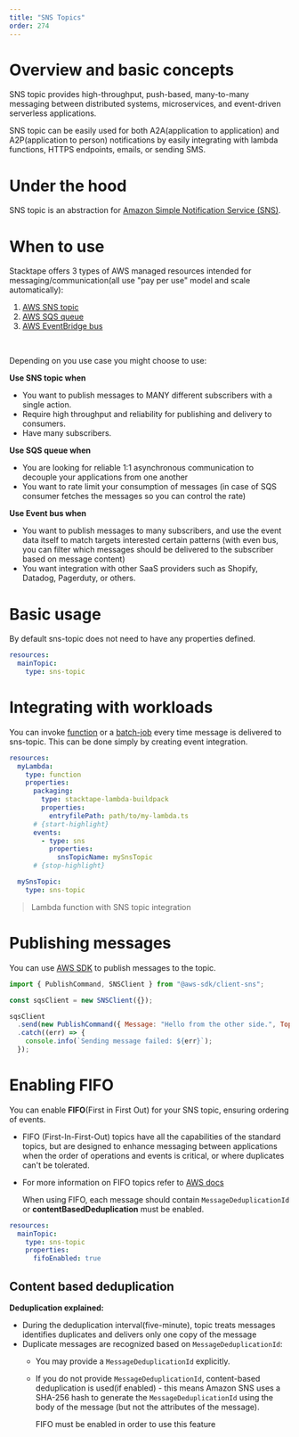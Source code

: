 ```yaml
---
title: "SNS Topics"
order: 274
---
```


# Overview and basic concepts

SNS topic provides high-throughput, push-based, many-to-many messaging between distributed systems, microservices, and
event-driven serverless applications.

SNS topic can be easily used for both A2A(application to application) and A2P(application to person) notifications by
easily integrating with lambda functions, HTTPS endpoints, emails, or sending SMS.

# Under the hood

SNS topic is an abstraction for [Amazon Simple Notification Service (SNS)](https://aws.amazon.com/sns/).

# When to use

Stacktape offers 3 types of AWS managed resources intended for messaging/communication(all use "pay per use" model and
scale automatically):

1. [AWS SNS topic](/resources/sns-topics/)
2. [AWS SQS queue](/resources/sqs-queues/)
3. [AWS EventBridge bus](/resources/event-buses/)

<br />

Depending on you use case you might choose to use:

**Use SNS topic when**

- You want to publish messages to MANY different subscribers with a single action.
- Require high throughput and reliability for publishing and delivery to consumers.
- Have many subscribers.

**Use SQS queue when**

- You are looking for reliable 1:1 asynchronous communication to decouple your applications from one another
- You want to rate limit your consumption of messages (in case of SQS consumer fetches the messages so you can control
  the rate)

**Use Event bus when**

- You want to publish messages to many subscribers, and use the event data itself to match targets interested certain
  patterns (with even bus, you can filter which messages should be delivered to the subscriber based on message content)
- You want integration with other SaaS providers such as Shopify, Datadog, Pagerduty, or others.

# Basic usage

By default sns-topic does not need to have any properties defined.

```yml
resources:
  mainTopic:
    type: sns-topic
```

<PropertiesTable definitionName="SnsTopic" />

# Integrating with workloads

You can invoke [function](/compute-resources/lambda-functions/#sns-event) or a
[batch-job](/compute-resources/batch-jobs/#sns-event) every time message is delivered to sns-topic. This can be done
simply by creating event integration.

```yml
resources:
  myLambda:
    type: function
    properties:
      packaging:
        type: stacktape-lambda-buildpack
        properties:
          entryfilePath: path/to/my-lambda.ts
      # {start-highlight}
      events:
        - type: sns
          properties:
            snsTopicName: mySnsTopic
      # {stop-highlight}

  mySnsTopic:
    type: sns-topic
```

> Lambda function with SNS topic integration

# Publishing messages

You can use [AWS SDK](https://aws.amazon.com/developer/tools/#SDKs) to publish messages to the topic.

```javascript
import { PublishCommand, SNSClient } from "@aws-sdk/client-sns";

const sqsClient = new SNSClient({});

sqsClient
  .send(new PublishCommand({ Message: "Hello from the other side.", TopicArn: process.env.STP_MY_TOPIC_ARN }))
  .catch((err) => {
    console.info(`Sending message failed: ${err}`);
  });
```

# Enabling FIFO

You can enable **FIFO**(First in First Out) for your SNS topic, ensuring ordering of events.

-   FIFO (First-In-First-Out) topics have all the capabilities of the standard topics, but are designed to enhance messaging between applications when the order of operations and events is critical, or where duplicates can't be tolerated.
-   For more information on FIFO topics refer to [AWS docs](https://docs.aws.amazon.com/sns/latest/dg/sns-fifo-topics.html)
    
    When using FIFO, each message should contain `MessageDeduplicationId` or **contentBasedDeduplication** must be enabled.

```yml
resources:
  mainTopic:
    type: sns-topic
    properties:
      fifoEnabled: true
```

## Content based deduplication

**Deduplication explained:**

-   During the deduplication interval(five-minute), topic treats messages identifies duplicates and delivers only one copy of the message
-   Duplicate messages are recognized based on `MessageDeduplicationId`:
    -   You may provide a `MessageDeduplicationId` explicitly.
    -   If you do not provide `MessageDeduplicationId`, content-based deduplication is used(if enabled) - this means Amazon SNS uses a SHA-256 hash to generate the `MessageDeduplicationId` using the body of the message (but not the attributes of the message).
        
        FIFO must be enabled in order to use this feature
